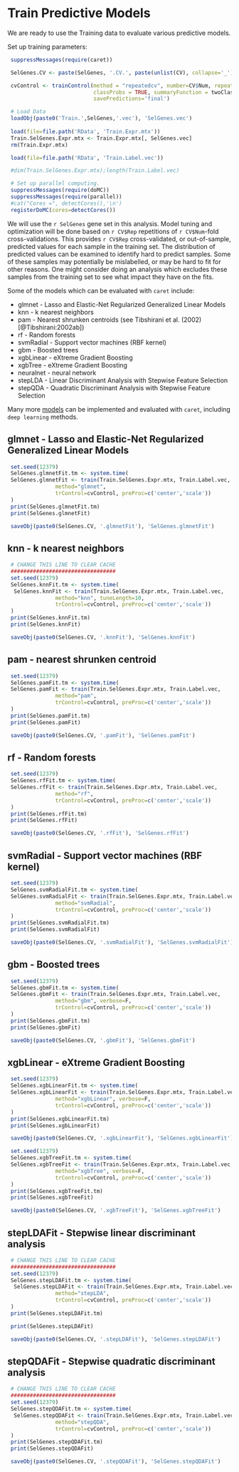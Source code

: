 # Train Predictive Models {#train-models}

We are ready to use the Training data to evaluate various predictive models.

Set up training parameters:
```r
 suppressMessages(require(caret))

 SelGenes.CV <- paste(SelGenes, '.CV.', paste(unlist(CV), collapse='_'),sep='')

 cvControl <- trainControl(method = "repeatedcv", number=CV$Num, repeats=CV$Rep,
                           classProbs = TRUE, summaryFunction = twoClassSummary,
                           savePredictions='final')

 # Load Data
 loadObj(paste0('Train.',SelGenes,'.vec'), 'SelGenes.vec')
 
 load(file=file.path('RData', 'Train.Expr.mtx'))
 Train.SelGenes.Expr.mtx <- Train.Expr.mtx[, SelGenes.vec]
 rm(Train.Expr.mtx)

 load(file=file.path('RData', 'Train.Label.vec'))

 #dim(Train.SelGenes.Expr.mtx);length(Train.Label.vec)
``` 
<!-- ######################################################################## -->

```r
 # Set up parallel computing.
 suppressMessages(require(doMC))
 suppressMessages(require(parallel))
 #cat("Cores =", detectCores(),'\n')
 registerDoMC(cores=detectCores())
```
<!-- ######################################################################## -->



We will use the `r SelGenes` gene set in this analysis.
Model tuning and optimization will be done based on
`r CV$Rep` repetitions of `r CV$Num`-fold cross-validations.
This provides `r CV$Rep` cross-validated, or out-of-sample, predicted values 
for each sample in the training set.  The distribution of predicted values
can be examined to identify hard to predict samples.  Some of these
samples may potentially be mislabelled, or may be hard to fit for other
reasons.  One might consider doing an analysis which excludes these samples
from the training set to see what impact they have on the fits.

Some of the models which can be evaluated with `caret` include:

* glmnet -  Lasso and Elastic-Net Regularized Generalized Linear Models
* knn - k nearest neighbors
* pam - Nearest shrunken centroids (see Tibshirani et al. (2002) [@Tibshirani:2002ab])
* rf - Random forests
* svmRadial - Support vector machines (RBF kernel)
* gbm - Boosted trees
* xgbLinear - eXtreme Gradient Boosting
* xgbTree - eXtreme Gradient Boosting
* neuralnet - neural network  
* stepLDA - Linear Discriminant Analysis with Stepwise Feature Selection
* stepQDA - Quadratic Discriminant Analysis with Stepwise Feature Selection

Many more [models](https://topepo.github.io/caret/available-models.html)
 can be implemented and evaluated with `caret`, including `deep learning` methods.  

<!-- 
Method requiring explicit dimensionality reduction:
* dlda, lda, qda - Classical linear disrimanent alalysis preceded  by variable selection

Methods which are not adapted to classification problems (penalized regression methods):
* pls - Partial least squares
* lasso - The lasso
* enet - Elastic net

These methods dont work.
* rda - Regularized discriminant analysis
* multinom - Logistic/Multinomial regression
* nnet - neural network
-->

## glmnet -  Lasso and Elastic-Net Regularized Generalized Linear Models

```r
 set.seed(12379)
 SelGenes.glmnetFit.tm <- system.time(
 SelGenes.glmnetFit <- train(Train.SelGenes.Expr.mtx, Train.Label.vec,
               method="glmnet", 
               trControl=cvControl, preProc=c('center','scale'))
 )
 print(SelGenes.glmnetFit.tm)
 print(SelGenes.glmnetFit)

 saveObj(paste0(SelGenes.CV, '.glmnetFit'), 'SelGenes.glmnetFit')

```
<!-- ######################################################################## -->

## knn - k nearest neighbors

```r
 # CHANGE THIS LINE TO CLEAR CACHE
 ################################# 
 set.seed(12379)
 SelGenes.knnFit.tm <- system.time(
  SelGenes.knnFit <- train(Train.SelGenes.Expr.mtx, Train.Label.vec,
               method="knn", tuneLength=10,
               trControl=cvControl, preProc=c('center','scale'))
 )
 print(SelGenes.knnFit.tm)
 print(SelGenes.knnFit)

 saveObj(paste0(SelGenes.CV, '.knnFit'), 'SelGenes.knnFit')

```
<!-- ######################################################################## -->

## pam - nearest shrunken centroid

```r
 set.seed(12379)
 SelGenes.pamFit.tm <- system.time(
 SelGenes.pamFit <- train(Train.SelGenes.Expr.mtx, Train.Label.vec,
               method="pam",
               trControl=cvControl, preProc=c('center','scale'))
 )
 print(SelGenes.pamFit.tm)
 print(SelGenes.pamFit)

 saveObj(paste0(SelGenes.CV, '.pamFit'), 'SelGenes.pamFit')

```
<!-- ######################################################################## -->


## rf - Random forests
```r
 set.seed(12379)
 SelGenes.rfFit.tm <- system.time(
 SelGenes.rfFit <- train(Train.SelGenes.Expr.mtx, Train.Label.vec,
               method="rf",
               trControl=cvControl, preProc=c('center','scale'))
 )
 print(SelGenes.rfFit.tm)
 print(SelGenes.rfFit)

 saveObj(paste0(SelGenes.CV, '.rfFit'), 'SelGenes.rfFit')

```
<!-- ######################################################################## -->


## svmRadial - Support vector machines (RBF kernel)
```r
 set.seed(12379)
 SelGenes.svmRadialFit.tm <- system.time(
 SelGenes.svmRadialFit <- train(Train.SelGenes.Expr.mtx, Train.Label.vec,
               method="svmRadial",
               trControl=cvControl, preProc=c('center','scale'))
 )
 print(SelGenes.svmRadialFit.tm)
 print(SelGenes.svmRadialFit)

 saveObj(paste0(SelGenes.CV, '.svmRadialFit'), 'SelGenes.svmRadialFit')

```
<!-- ######################################################################## -->

## gbm - Boosted trees
```r
 set.seed(12379)
 SelGenes.gbmFit.tm <- system.time(
 SelGenes.gbmFit <- train(Train.SelGenes.Expr.mtx, Train.Label.vec,
               method="gbm", verbose=F,
               trControl=cvControl, preProc=c('center','scale'))
 )
 print(SelGenes.gbmFit.tm)
 print(SelGenes.gbmFit)

 saveObj(paste0(SelGenes.CV, '.gbmFit'), 'SelGenes.gbmFit')

```
<!-- ######################################################################## -->


## xgbLinear - eXtreme Gradient Boosting
```r
 set.seed(12379)
 SelGenes.xgbLinearFit.tm <- system.time(
 SelGenes.xgbLinearFit <- train(Train.SelGenes.Expr.mtx, Train.Label.vec,
               method="xgbLinear", verbose=F,
               trControl=cvControl, preProc=c('center','scale'))
 )
 print(SelGenes.xgbLinearFit.tm)
 print(SelGenes.xgbLinearFit)

 saveObj(paste0(SelGenes.CV, '.xgbLinearFit'), 'SelGenes.xgbLinearFit')

```
<!-- ######################################################################## -->

<!-- TAKES TOOOO LOOOOONG 
## xgbTree - eXtreme Gradient Boosting
-->
```r
 set.seed(12379)
 SelGenes.xgbTreeFit.tm <- system.time(
 SelGenes.xgbTreeFit <- train(Train.SelGenes.Expr.mtx, Train.Label.vec,
               method="xgbTree", verbose=F,
               trControl=cvControl, preProc=c('center','scale'))
 )
 print(SelGenes.xgbTreeFit.tm)
 print(SelGenes.xgbTreeFit)

 saveObj(paste0(SelGenes.CV, '.xgbTreeFit'), 'SelGenes.xgbTreeFit')

```
<!-- ######################################################################## -->


## stepLDAFit - Stepwise linear discriminant analysis

```r
 # CHANGE THIS LINE TO CLEAR CACHE
 ################################# 
 set.seed(12379)
 SelGenes.stepLDAFit.tm <- system.time(
  SelGenes.stepLDAFit <- train(Train.SelGenes.Expr.mtx, Train.Label.vec,
               method="stepLDA",
               trControl=cvControl, preProc=c('center','scale'))
 )
 print(SelGenes.stepLDAFit.tm)

 print(SelGenes.stepLDAFit)

 saveObj(paste0(SelGenes.CV, '.stepLDAFit'), 'SelGenes.stepLDAFit')

``` 
<!-- ######################################################################## -->


## stepQDAFit - Stepwise quadratic discriminant analysis

```r
 # CHANGE THIS LINE TO CLEAR CACHE
 ################################# 
 set.seed(12379)
 SelGenes.stepQDAFit.tm <- system.time(
  SelGenes.stepQDAFit <- train(Train.SelGenes.Expr.mtx, Train.Label.vec,
               method="stepQDA",
               trControl=cvControl, preProc=c('center','scale'))
 )
 print(SelGenes.stepQDAFit.tm)
 print(SelGenes.stepQDAFit)

 saveObj(paste0(SelGenes.CV, '.stepQDAFit'), 'SelGenes.stepQDAFit')

``` 
<!-- ######################################################################## -->

